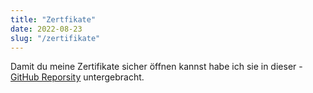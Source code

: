 ```yaml
---
title: "Zertfikate"
date: 2022-08-23
slug: "/zertifikate"
---
```


Damit du meine Zertifikate sicher öffnen kannst habe ich sie in dieser - [GitHub Reporsity](https://github.com/DomenicMoran/Zertifikate) untergebracht.